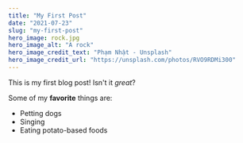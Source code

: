 ```yaml
---
title: "My First Post"
date: "2021-07-23"
slug: "my-first-post"
hero_image: rock.jpg
hero_image_alt: "A rock"
hero_image_credit_text: "Phạm Nhật - Unsplash"
hero_image_credit_url: "https://unsplash.com/photos/RVO9RDMi300"
---
```


This is my first blog post! Isn't it _great_?

Some of my **favorite** things are:

- Petting dogs
- Singing
- Eating potato-based foods
